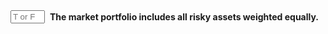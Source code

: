 ::: {.question-block}

<form onsubmit="event.preventDefault(); checkAnswerBox('module2_tf_q63','F')" style="display: flex; align-items: center; gap: 8px;">
<input type="text" id="module2_tf_q63" name="module2_tf_q63" maxlength="1" placeholder="T or F"
         style="width: 55px;" data-correct-answer="F" /> <label for="module2_tf_q63"><strong>The market portfolio includes all risky assets weighted equally.</strong></label>
</form>

<div id="feedback-module2_tf_q63" class="feedback" data-status="" style="display:none;">
The sentence is FALSE. The market portfolio is weighted by market capitalization (value-weighted), not equally.
</div>
:::
